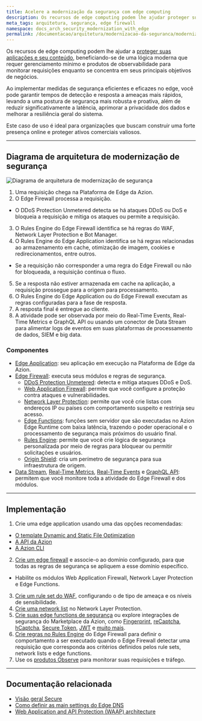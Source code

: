 ```yaml
---
title: Acelere a modernização da segurança com edge computing
description: Os recursos de edge computing podem lhe ajudar proteger suas aplicações e seu conteúdo, beneficiando-se de uma lógica moderna e produtos de observabilidade.
meta_tags: arquitetura, segurança, edge firewall
namespace: docs_arch_security_modernization_with_edge
permalink: /documentacao/arquitetura/modernizacao-da-seguranca/modernizacao-da-seguranca-com-edge-computing/
---
```


Os recursos de edge computing podem lhe ajudar a [proteger suas aplicações e seu conteúdo](https://www.azion.com/pt-br/solucoes/modernizacao-de-seguranca/), beneficiando-se de uma lógica moderna que requer gerenciamento mínimo e produtos de observabilidade para monitorar requisições enquanto se concentra em seus principais objetivos de negócios.

Ao implementar medidas de segurança eficientes e eficazes no edge, você pode garantir tempos de detecção e resposta a ameaças mais rápidos, levando a uma postura de segurança mais robusta e proativa, além de reduzir significativamente a latência, aprimorar a privacidade dos dados e melhorar a resiliência geral do sistema.

Este caso de uso é ideal para organizações que buscam construir uma forte presença online e proteger ativos comerciais valiosos.

---

## Diagrama de arquitetura de modernização de segurança

![Diagrama de arquitetura de modernização de segurança](/assets/docs/images/uploads/diagram-security-modernization.png)

1. Uma requisição chega na Plataforma de Edge da Azion.
2. O Edge Firewall processa a requisição.
- O DDoS Protection Unmetered detecta se há ataques DDoS ou DoS e bloqueia a requisição e mitiga os ataques ou permite a requisição.
3. O Rules Engine do Edge Firewall identifica se há regras do WAF, Network Layer Protection e Bot Manager.
4. O Rules Engine do Edge Application identifica se há regras relacionadas ao armazenamento em cache, otimização de imagem, cookies e redirecionamentos, entre outros.
- Se a requisição não corresponder a uma regra do Edge Firewall ou não for bloqueada, a requisição continua o fluxo.
5. Se a resposta não estiver armazenada em cache na aplicação, a requisição prossegue para a origem para processamento.
6. O Rules Engine do Edge Application ou do Edge Firewall executam as regras configuradas para a fase de resposta.
7. A resposta final é entregue ao cliente.
8. A atividade pode ser observada por meio do Real-Time Events, Real-Time Metrics e GraphQL API ou usando um conector de Data Stream para alimentar logs de eventos em suas plataformas de processamento de dados, SIEM e big data.

### Componentes

- [Edge Application](/pt-br/documentacao/produtos/build/edge-application/): seu aplicação em execução na Plataforma de Edge da Azion.
- [Edge Firewall](/pt-br/documentacao/produtos/secure/edge-firewall/): executa seus módulos e regras de segurança.
    - [DDoS Protection Unmetered](/pt-br/documentacao/produtos/secure/edge-firewall/ddos-protection/): detecta e mitiga ataques DDoS e DoS.
    - [Web Application Firewall](/pt-br/documentacao/produtos/secure/edge-firewall/web-application-firewall/): permite que você configure a proteção contra ataques e vulnerabilidades.
    - [Network Layer Protection](/pt-br/documentacao/produtos/secure/edge-firewall/network-layer-protection/): permite que você crie listas com endereços IP ou países com comportamento suspeito e restrinja seu acesso.
    - [Edge Functions](/pt-br/documentacao/produtos/secure/edge-firewall/edge-functions/): funções sem servidor que são executadas no Azion Edge Runtime com baixa latência, trazendo o poder operacional e o processamento de segurança mais próximos do usuário final.
    - [Rules Engine](/pt-br/documentacao/produtos/secure/edge-firewall/rules-engine/): permite que você crie lógica de segurança personalizada por meio de regras para bloquear ou permitir solicitações e usuários.
    - [Origin Shield](/pt-br/documentacao/produtos/secure/edge-firewall/#extensao-origin-shield): cria um perímetro de segurança para sua infraestrutura de origem.
- [Data Stream](/pt-br/documentacao/produtos/observe/data-stream/), [Real-Time Metrics](/pt-br/documentacao/produtos/observe/real-time-metrics/), [Real-Time Events](/pt-br/documentacao/produtos/observe/real-time-events/) e [GraphQL API](/pt-br/documentacao/devtools/graphql-api/visao-geral/): permitem que você monitore toda a atividade do Edge Firewall e dos módulos.

---

## Implementação

1. Crie uma edge application usando uma das opções recomendadas:
- [O template Dynamic and Static File Optimization](/pt-br/documentacao/produtos/guias/dynamic-static-file-optimization-template/)
- [A API da Azion](https://api.azion.com/#9c61e0fd-e7aa-4a5f-b29e-7f9d71b98d5f)
- [A Azion CLI](/pt-br/documentacao/produtos/azion-cli/visao-geral/)
2. [Crie um edge firewall](/pt-br/documentacao/produtos/guias/secure/edge-firewall-definir-main-settings/) e associe-o ao domínio configurado, para que todas as regras de segurança se apliquem a esse domínio específico.
- Habilite os módulos Web Application Firewall, Network Layer Protection e Edge Functions.
3. [Crie um rule set do WAF](/pt-br/documentacao/produtos/guias/secure/criar-waf-rule-set/), configurando o de tipo de ameaça e os níveis de sensibilidade.
4. [Crie uma network list](/pt-br/documentacao/produtos/guias/blocklists-enderecos-ip-edge/) no Network Layer Protection.
5. [Crie suas edge functions de segurança](/pt-br/documentacao/produtos/guias/edge-functions/firewall/) ou explore integrações de segurança do Marketplace da Azion, como [Fingerprint](/pt-br/documentacao/produtos/guias/fingerprint/), [reCaptcha](/pt-br/documentacao/produtos/guias/recaptcha/), [hCaptcha](/pt-br/documentacao/produtos/guias/hcaptcha/), [Secure Token](/pt-br/documentacao/produtos/guias/secure-token/), [JWT](/pt-br/documentacao/produtos/guias/jwt/) e [muito mais](/pt-br/documentacao/produtos/guias/#marketplace).
6. [Crie regras no Rules Engine](/pt-br/documentacao/produtos/guias/secure/trabalhar-com-rules-engine/) do Edge Firewall para definir o comportamento a ser executado quando o Edge Firewall detectar uma requisição que corresponda aos critérios definidos pelos rule sets, network lists e edge functions.
7. Use os [produtos Observe](/pt-br/documentacao/produtos/observe/visao-geral/) para monitorar suas requisições e tráfego.

---

## Documentação relacionada

- [Visão geral Secure](/pt-br/documentacao/produtos/secure/visao-geral/)
- [Como definir as main settings do Edge DNS](/pt-br/documentacao/produtos/guias/secure/edge-dns-definir-main-settings/)
- [Web Application and API Protection (WAAP) architecture](/pt-br/documentacao/arquitetura/edge-firewall/web-application-and-api-protection-waap/)
